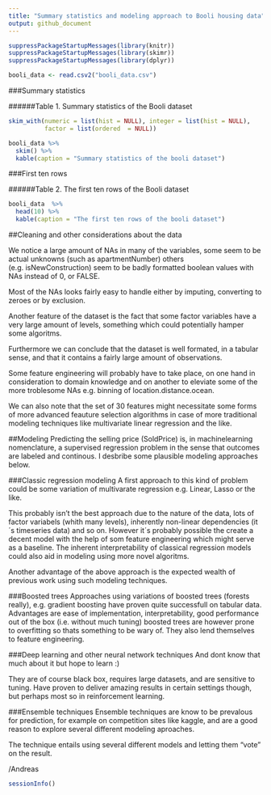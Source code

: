 ```yaml
---
title: "Summary statistics and modeling approach to Booli housing data"
output: github_document
---
```


```r
suppressPackageStartupMessages(library(knitr))
suppressPackageStartupMessages(library(skimr))
suppressPackageStartupMessages(library(dplyr))
```

```r
booli_data <- read.csv2("booli_data.csv")
```

###Summary statistics

######Table 1. Summary statistics of the Booli dataset
```r
skim_with(numeric = list(hist = NULL), integer = list(hist = NULL), 
          factor = list(ordered  = NULL)) 

booli_data %>%
  skim() %>%
  kable(caption = "Summary statistics of the booli dataset")
```

###First ten rows

######Table 2. The first ten rows of the Booli dataset
```r
booli_data  %>%
  head(10) %>%
  kable(caption = "The first ten rows of the booli dataset")
```

##Cleaning and other considerations about the data

We notice a large amount of NAs in many of the variables, some seem to be actual unknowns (such as apartmentNumber) others (e.g. isNewConstruction) seem to be badly formatted boolean values with NAs instead of 0, or FALSE. 

Most of the NAs looks fairly easy to handle either by imputing, converting to zeroes or by exclusion.

Another feature of the dataset is the fact that some factor variables have a very large amount of levels, something which could potentially hamper some algoritms.

Furthermore we can conclude that the dataset is well formated, in a tabular sense, and that it contains a fairly large amount of observations.

Some feature engineering will probably have to take place, on one hand in consideration to domain knowledge and on another to eleviate some of the more troblesome NAs e.g. binning of location.distance.ocean.

We can also note that the set of 30 features might necessitate some forms of more advanced feauture selection algorithms in case of more traditional modeling techniques like multivariate linear regression and the like. 

##Modeling
Predicting the selling price (SoldPrice) is, in machinelearning nomenclature, a supervised regression problem in the sense that outcomes are labeled and continous. I desbribe some plausible modeling approaches below.

###Classic regression modeling
A first approach to this kind of problem could be some variation of multivarate regression e.g. Linear, Lasso or the like.

This probably isn't the best approach due to the nature of the data, lots of factor variabels (whith many levels), inherently non-linear dependencies (it´s timeseries data) and so on. However it´s probably possible the create a decent model with the help of som feature engineering which might serve as a baseline. The inherent interpretability of classical regression models could also aid in modeling using more novel algoritms.

Another advantage of the above approach is the expected wealth of previous work using such modeling techniques. 

###Boosted trees
Approaches using variations of boosted trees (forests really), e.g. gradient boosting have proven quite successfull on tabular data. Advantages are ease of implementation, interpretability, good performance out of the box (i.e. without much tuning) boosted trees are however prone to overfitting so thats something to be wary of. They also lend themselves to feature engineering.

###Deep learning and other neural network techniques
And dont know that much about it but hope to learn :) 

They are of course black box, requires large datasets, and are sensitive to tuning. Have proven to deliver amazing results in certain settings though, but perhaps most so in reinforcement learning.

###Ensemble techniques
Ensemble techniques are know to be prevalous for prediction, for example on competition sites like kaggle, and are a good reason to explore several different modeling aproaches. 

The technique entails using several different models and letting them "vote" on the result.

/Andreas

```r
sessionInfo()
```




